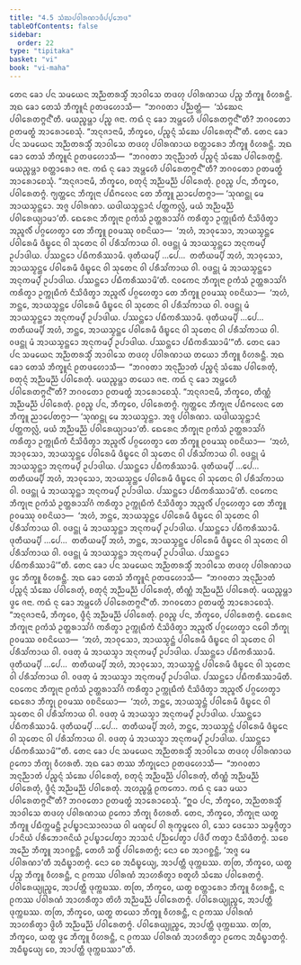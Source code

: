 ```yaml
---
title: "4.5 ᩈᩴᨥᨸᩅᩤᩁᨱᩣᨴᩥᨸ᩠ᨸᨽᩮᨴ"
tableOfContents: false
sidebar:
  order: 22
type: "tipitaka"
basket: "vi"
book: "vi-maha"
---
```



<DynamicBreadcrumb />

<Division number="215" book="vi-maha">

<Paragraph number="973" book="vi-maha">
ᨲᩮᨶ ᨡᩮᩣ ᨸᨶ ᩈᨾᨿᩮᨶ ᩋᨬ᩠ᨬᨲᩁᩈ᩠ᨾᩥᩴ ᩋᩣᩅᩤᩈᩮ ᨲᨴᩉᩩ ᨸᩅᩤᩁᨱᩣᨿ ᨸᨬ᩠ᨧ ᨽᩥᨠ᩠ᨡᩪ ᩅᩥᩉᩁᨶ᩠ᨲᩥ. ᩋᨳ ᨡᩮᩣ ᨲᩮᩈᩴ ᨽᩥᨠ᩠ᨡᩪᨶᩴ ᩑᨲᨴᩉᩮᩣᩈᩥ—  “ᨽᨣᩅᨲᩣ ᨸᨬ᩠ᨬᨲ᩠ᨲᩴ—  ‘ᩈᩴᨥᩮᨶ ᨸᩅᩤᩁᩮᨲᨻ᩠ᨻᨶ᩺’ᨲᩥ. ᨾᨿᨬ᩠ᨧᨾ᩠ᩉᩣ ᨸᨬ᩠ᨧ ᨩᨶᩣ. ᨠᨳᩴ ᨶᩩ ᨡᩮᩣ ᩋᨾ᩠ᩉᩮᩉᩥ ᨸᩅᩤᩁᩮᨲᨻ᩠ᨻᨶ᩺”ᨲᩥ? ᨽᨣᩅᨲᩮᩣ ᩑᨲᨾᨲ᩠ᨳᩴ ᩋᩣᩁᩮᩣᨧᩮᩈᩩᩴ. “ᩋᨶᩩᨩᩣᨶᩣᨾᩥ, ᨽᩥᨠ᩠ᨡᩅᩮ, ᨸᨬ᩠ᨧᨶ᩠ᨶᩴ ᩈᩴᨥᩮ ᨸᩅᩤᩁᩮᨲᩩᨶ᩺”ᨲᩥ.
</Paragraph>

</Division>
<Division number="216" book="vi-maha">

<Paragraph number="974" book="vi-maha">
ᨲᩮᨶ ᨡᩮᩣ ᨸᨶ ᩈᨾᨿᩮᨶ ᩋᨬ᩠ᨬᨲᩁᩈ᩠ᨾᩥᩴ ᩋᩣᩅᩤᩈᩮ ᨲᨴᩉᩩ ᨸᩅᩤᩁᨱᩣᨿ ᨧᨲ᩠ᨲᩣᩁᩮᩣ ᨽᩥᨠ᩠ᨡᩪ ᩅᩥᩉᩁᨶ᩠ᨲᩥ. ᩋᨳ ᨡᩮᩣ ᨲᩮᩈᩴ ᨽᩥᨠ᩠ᨡᩪᨶᩴ ᩑᨲᨴᩉᩮᩣᩈᩥ—  “ᨽᨣᩅᨲᩣ ᩋᨶᩩᨬ᩠ᨬᩣᨲᩴ ᨸᨬ᩠ᨧᨶ᩠ᨶᩴ ᩈᩴᨥᩮ ᨸᩅᩤᩁᩮᨲᩩᨶ᩠ᨲᩥ. ᨾᨿᨬ᩠ᨧᨾ᩠ᩉᩣ ᨧᨲ᩠ᨲᩣᩁᩮᩣ ᨩᨶᩣ. ᨠᨳᩴ ᨶᩩ ᨡᩮᩣ ᩋᨾ᩠ᩉᩮᩉᩥ ᨸᩅᩤᩁᩮᨲᨻ᩠ᨻᨶ᩺”ᨲᩥ? ᨽᨣᩅᨲᩮᩣ ᩑᨲᨾᨲ᩠ᨳᩴ ᩋᩣᩁᩮᩣᨧᩮᩈᩩᩴ. “ᩋᨶᩩᨩᩣᨶᩣᨾᩥ, ᨽᩥᨠ᩠ᨡᩅᩮ, ᨧᨲᩩᨶ᩠ᨶᩴ ᩋᨬ᩠ᨬᨾᨬ᩠ᨬᩴ ᨸᩅᩤᩁᩮᨲᩩᩴ. ᩑᩅᨬ᩠ᨧ ᨸᨶ, ᨽᩥᨠ᩠ᨡᩅᩮ, ᨸᩅᩤᩁᩮᨲᨻ᩠ᨻᩴ. ᨻ᩠ᨿᨲ᩠ᨲᩮᨶ ᨽᩥᨠ᩠ᨡᩩᨶᩣ ᨸᨭᩥᨻᩃᩮᨶ ᨲᩮ ᨽᩥᨠ᩠ᨡᩪ ᨬᩣᨸᩮᨲᨻ᩠ᨻᩣ—
</Paragraph>

<Paragraph number="975" book="vi-maha">
‘ᩈᩩᨱᨶ᩠ᨲᩩ ᨾᩮ ᩋᩣᨿᩈ᩠ᨾᨶ᩠ᨲᩮᩣ. ᩋᨩ᩠ᨩ ᨸᩅᩤᩁᨱᩣ. ᨿᨴᩤᨿᩈ᩠ᨾᨶ᩠ᨲᩣᨶᩴ ᨸᨲ᩠ᨲᨠᩃᩖᩴ, ᨾᨿᩴ ᩋᨬ᩠ᨬᨾᨬ᩠ᨬᩴ ᨸᩅᩤᩁᩮᨿ᩠ᨿᩣᨾᩣ’ᨲᩥ.
</Paragraph>

<Paragraph number="976" book="vi-maha">
ᨳᩮᩁᩮᨶ ᨽᩥᨠ᩠ᨡᩩᨶᩣ ᩑᨠᩴᩈᩴ ᩏᨲ᩠ᨲᩁᩣᩈᩘᨣᩴ ᨠᩁᩥᨲ᩠ᩅᩣ ᩏᨠ᩠ᨠᩩᨭᩥᨠᩴ ᨶᩥᩈᩦᨴᩥᨲ᩠ᩅᩣ ᩋᨬ᩠ᨩᩃᩥᩴ ᨸᨣ᩠ᨣᩉᩮᨲ᩠ᩅᩣ ᨲᩮ ᨽᩥᨠ᩠ᨡᩪ ᩑᩅᨾᩔᩩ ᩅᨧᨶᩦᨿᩣ—  ‘ᩋᩉᩴ, ᩋᩣᩅᩩᩈᩮᩣ, ᩋᩣᨿᩈ᩠ᨾᨶ᩠ᨲᩮ ᨸᩅᩤᩁᩮᨾᩥ ᨴᩥᨭ᩠ᨮᩮᨶ ᩅᩤ ᩈᩩᨲᩮᨶ ᩅᩤ ᨸᩁᩥᩈᩘᨠᩣᨿ ᩅᩤ. ᩅᨴᨶ᩠ᨲᩩ ᨾᩴ ᩋᩣᨿᩈ᩠ᨾᨶ᩠ᨲᩮᩣ ᩋᨶᩩᨠᨾ᩠ᨸᩴ ᩏᨸᩣᨴᩤᨿ. ᨸᩔᨶ᩠ᨲᩮᩣ ᨸᨭᩥᨠᩁᩥᩔᩣᨾᩥ. ᨴᩩᨲᩥᨿᨾ᩠ᨸᩥ …ᨸᩮ…  ᨲᨲᩥᨿᨾ᩠ᨸᩥ ᩋᩉᩴ, ᩋᩣᩅᩩᩈᩮᩣ, ᩋᩣᨿᩈ᩠ᨾᨶ᩠ᨲᩮ ᨸᩅᩤᩁᩮᨾᩥ ᨴᩥᨭ᩠ᨮᩮᨶ ᩅᩤ ᩈᩩᨲᩮᨶ ᩅᩤ ᨸᩁᩥᩈᩘᨠᩣᨿ ᩅᩤ. ᩅᨴᨶ᩠ᨲᩩ ᨾᩴ ᩋᩣᨿᩈ᩠ᨾᨶ᩠ᨲᩮᩣ ᩋᨶᩩᨠᨾ᩠ᨸᩴ ᩏᨸᩣᨴᩤᨿ. ᨸᩔᨶ᩠ᨲᩮᩣ ᨸᨭᩥᨠᩁᩥᩔᩣᨾᩦ’ᨲᩥ.
</Paragraph>

<Paragraph number="977" book="vi-maha">
ᨶᩅᨠᩮᨶ ᨽᩥᨠ᩠ᨡᩩᨶᩣ ᩑᨠᩴᩈᩴ ᩏᨲ᩠ᨲᩁᩣᩈᩘᨣᩴ ᨠᩁᩥᨲ᩠ᩅᩣ ᩏᨠ᩠ᨠᩩᨭᩥᨠᩴ ᨶᩥᩈᩦᨴᩥᨲ᩠ᩅᩣ ᩋᨬ᩠ᨩᩃᩥᩴ ᨸᨣ᩠ᨣᩉᩮᨲ᩠ᩅᩣ ᨲᩮ ᨽᩥᨠ᩠ᨡᩪ ᩑᩅᨾᩔᩩ ᩅᨧᨶᩦᨿᩣ—  ‘ᩋᩉᩴ, ᨽᨶ᩠ᨲᩮ, ᩋᩣᨿᩈ᩠ᨾᨶ᩠ᨲᩮ ᨸᩅᩤᩁᩮᨾᩥ ᨴᩥᨭ᩠ᨮᩮᨶ ᩅᩤ ᩈᩩᨲᩮᨶ ᩅᩤ ᨸᩁᩥᩈᩘᨠᩣᨿ ᩅᩤ. ᩅᨴᨶ᩠ᨲᩩ ᨾᩴ ᩋᩣᨿᩈ᩠ᨾᨶ᩠ᨲᩮᩣ ᩋᨶᩩᨠᨾ᩠ᨸᩴ ᩏᨸᩣᨴᩤᨿ. ᨸᩔᨶ᩠ᨲᩮᩣ ᨸᨭᩥᨠᩁᩥᩔᩣᨾᩥ. ᨴᩩᨲᩥᨿᨾ᩠ᨸᩥ …ᨸᩮ…  ᨲᨲᩥᨿᨾ᩠ᨸᩥ ᩋᩉᩴ, ᨽᨶ᩠ᨲᩮ, ᩋᩣᨿᩈ᩠ᨾᨶ᩠ᨲᩮ ᨸᩅᩤᩁᩮᨾᩥ ᨴᩥᨭ᩠ᨮᩮᨶ ᩅᩤ ᩈᩩᨲᩮᨶ ᩅᩤ ᨸᩁᩥᩈᩘᨠᩣᨿ ᩅᩤ. ᩅᨴᨶ᩠ᨲᩩ ᨾᩴ ᩋᩣᨿᩈ᩠ᨾᨶ᩠ᨲᩮᩣ ᩋᨶᩩᨠᨾ᩠ᨸᩴ ᩏᨸᩣᨴᩤᨿ. ᨸᩔᨶ᩠ᨲᩮᩣ ᨸᨭᩥᨠᩁᩥᩔᩣᨾᩦ’”ᨲᩥ.
</Paragraph>

<Paragraph number="978" book="vi-maha">
ᨲᩮᨶ ᨡᩮᩣ ᨸᨶ ᩈᨾᨿᩮᨶ ᩋᨬ᩠ᨬᨲᩁᩈ᩠ᨾᩥᩴ ᩋᩣᩅᩤᩈᩮ ᨲᨴᩉᩩ ᨸᩅᩤᩁᨱᩣᨿ ᨲᨿᩮᩣ ᨽᩥᨠ᩠ᨡᩪ ᩅᩥᩉᩁᨶ᩠ᨲᩥ. ᩋᨳ ᨡᩮᩣ ᨲᩮᩈᩴ ᨽᩥᨠ᩠ᨡᩪᨶᩴ ᩑᨲᨴᩉᩮᩣᩈᩥ—  “ᨽᨣᩅᨲᩣ ᩋᨶᩩᨬ᩠ᨬᩣᨲᩴ ᨸᨬ᩠ᨧᨶ᩠ᨶᩴ ᩈᩴᨥᩮ ᨸᩅᩤᩁᩮᨲᩩᩴ, ᨧᨲᩩᨶ᩠ᨶᩴ ᩋᨬ᩠ᨬᨾᨬ᩠ᨬᩴ ᨸᩅᩤᩁᩮᨲᩩᩴ. ᨾᨿᨬ᩠ᨧᨾ᩠ᩉᩣ ᨲᨿᩮᩣ ᨩᨶᩣ. ᨠᨳᩴ ᨶᩩ ᨡᩮᩣ ᩋᨾ᩠ᩉᩮᩉᩥ ᨸᩅᩤᩁᩮᨲᨻ᩠ᨻᨶ᩺”ᨲᩥ? ᨽᨣᩅᨲᩮᩣ ᩑᨲᨾᨲ᩠ᨳᩴ ᩋᩣᩁᩮᩣᨧᩮᩈᩩᩴ. “ᩋᨶᩩᨩᩣᨶᩣᨾᩥ, ᨽᩥᨠ᩠ᨡᩅᩮ, ᨲᩥᨱ᩠ᨱᩴ ᩋᨬ᩠ᨬᨾᨬ᩠ᨬᩴ ᨸᩅᩤᩁᩮᨲᩩᩴ. ᩑᩅᨬ᩠ᨧ ᨸᨶ, ᨽᩥᨠ᩠ᨡᩅᩮ, ᨸᩅᩤᩁᩮᨲᨻ᩠ᨻᩴ. ᨻ᩠ᨿᨲ᩠ᨲᩮᨶ ᨽᩥᨠ᩠ᨡᩩᨶᩣ ᨸᨭᩥᨻᩃᩮᨶ ᨲᩮ ᨽᩥᨠ᩠ᨡᩪ ᨬᩣᨸᩮᨲᨻ᩠ᨻᩣ—
</Paragraph>

<Paragraph number="979" book="vi-maha">
‘ᩈᩩᨱᨶ᩠ᨲᩩ ᨾᩮ ᩋᩣᨿᩈ᩠ᨾᨶ᩠ᨲᩣ. ᩋᨩ᩠ᨩ ᨸᩅᩤᩁᨱᩣ. ᨿᨴᩤᨿᩈ᩠ᨾᨶ᩠ᨲᩣᨶᩴ ᨸᨲ᩠ᨲᨠᩃᩖᩴ, ᨾᨿᩴ ᩋᨬ᩠ᨬᨾᨬ᩠ᨬᩴ ᨸᩅᩤᩁᩮᨿ᩠ᨿᩣᨾᩣ’ᨲᩥ.
</Paragraph>

<Paragraph number="980" book="vi-maha">
ᨳᩮᩁᩮᨶ ᨽᩥᨠ᩠ᨡᩩᨶᩣ ᩑᨠᩴᩈᩴ ᩏᨲ᩠ᨲᩁᩣᩈᩘᨣᩴ ᨠᩁᩥᨲ᩠ᩅᩣ ᩏᨠ᩠ᨠᩩᨭᩥᨠᩴ ᨶᩥᩈᩦᨴᩥᨲ᩠ᩅᩣ ᩋᨬ᩠ᨩᩃᩥᩴ ᨸᨣ᩠ᨣᩉᩮᨲ᩠ᩅᩣ ᨲᩮ ᨽᩥᨠ᩠ᨡᩪ ᩑᩅᨾᩔᩩ ᩅᨧᨶᩦᨿᩣ—  ‘ᩋᩉᩴ, ᩋᩣᩅᩩᩈᩮᩣ, ᩋᩣᨿᩈ᩠ᨾᨶ᩠ᨲᩮ ᨸᩅᩤᩁᩮᨾᩥ ᨴᩥᨭ᩠ᨮᩮᨶ ᩅᩤ ᩈᩩᨲᩮᨶ ᩅᩤ ᨸᩁᩥᩈᩘᨠᩣᨿ ᩅᩤ. ᩅᨴᨶ᩠ᨲᩩ ᨾᩴ ᩋᩣᨿᩈ᩠ᨾᨶ᩠ᨲᩣ ᩋᨶᩩᨠᨾ᩠ᨸᩴ ᩏᨸᩣᨴᩤᨿ. ᨸᩔᨶ᩠ᨲᩮᩣ ᨸᨭᩥᨠᩁᩥᩔᩣᨾᩥ. ᨴᩩᨲᩥᨿᨾ᩠ᨸᩥ …ᨸᩮ…  ᨲᨲᩥᨿᨾ᩠ᨸᩥ ᩋᩉᩴ, ᩋᩣᩅᩩᩈᩮᩣ, ᩋᩣᨿᩈ᩠ᨾᨶ᩠ᨲᩮ ᨸᩅᩤᩁᩮᨾᩥ ᨴᩥᨭ᩠ᨮᩮᨶ ᩅᩤ ᩈᩩᨲᩮᨶ ᩅᩤ ᨸᩁᩥᩈᩘᨠᩣᨿ ᩅᩤ. ᩅᨴᨶ᩠ᨲᩩ ᨾᩴ ᩋᩣᨿᩈ᩠ᨾᨶ᩠ᨲᩣ ᩋᨶᩩᨠᨾ᩠ᨸᩴ ᩏᨸᩣᨴᩤᨿ. ᨸᩔᨶ᩠ᨲᩮᩣ ᨸᨭᩥᨠᩁᩥᩔᩣᨾᩦ’ᨲᩥ.
</Paragraph>

<Paragraph number="981" book="vi-maha">
ᨶᩅᨠᩮᨶ ᨽᩥᨠ᩠ᨡᩩᨶᩣ ᩑᨠᩴᩈᩴ ᩏᨲ᩠ᨲᩁᩣᩈᩘᨣᩴ ᨠᩁᩥᨲ᩠ᩅᩣ ᩏᨠ᩠ᨠᩩᨭᩥᨠᩴ ᨶᩥᩈᩦᨴᩥᨲ᩠ᩅᩣ ᩋᨬ᩠ᨩᩃᩥᩴ ᨸᨣ᩠ᨣᩉᩮᨲ᩠ᩅᩣ ᨲᩮ ᨽᩥᨠ᩠ᨡᩪ ᩑᩅᨾᩔᩩ ᩅᨧᨶᩦᨿᩣ—  ‘ᩋᩉᩴ, ᨽᨶ᩠ᨲᩮ, ᩋᩣᨿᩈ᩠ᨾᨶ᩠ᨲᩮ ᨸᩅᩤᩁᩮᨾᩥ ᨴᩥᨭ᩠ᨮᩮᨶ ᩅᩤ ᩈᩩᨲᩮᨶ ᩅᩤ ᨸᩁᩥᩈᩘᨠᩣᨿ ᩅᩤ. ᩅᨴᨶ᩠ᨲᩩ ᨾᩴ ᩋᩣᨿᩈ᩠ᨾᨶ᩠ᨲᩣ ᩋᨶᩩᨠᨾ᩠ᨸᩴ ᩏᨸᩣᨴᩤᨿ. ᨸᩔᨶ᩠ᨲᩮᩣ ᨸᨭᩥᨠᩁᩥᩔᩣᨾᩥ. ᨴᩩᨲᩥᨿᨾ᩠ᨸᩥ …ᨸᩮ…  ᨲᨲᩥᨿᨾ᩠ᨸᩥ ᩋᩉᩴ, ᨽᨶ᩠ᨲᩮ, ᩋᩣᨿᩈ᩠ᨾᨶ᩠ᨲᩮ ᨸᩅᩤᩁᩮᨾᩥ ᨴᩥᨭ᩠ᨮᩮᨶ ᩅᩤ ᩈᩩᨲᩮᨶ ᩅᩤ ᨸᩁᩥᩈᩘᨠᩣᨿ ᩅᩤ. ᩅᨴᨶ᩠ᨲᩩ ᨾᩴ ᩋᩣᨿᩈ᩠ᨾᨶ᩠ᨲᩣ ᩋᨶᩩᨠᨾ᩠ᨸᩴ ᩏᨸᩣᨴᩤᨿ. ᨸᩔᨶ᩠ᨲᩮᩣ ᨸᨭᩥᨠᩁᩥᩔᩣᨾᩦ’”ᨲᩥ.
</Paragraph>

</Division>
<Division number="217" book="vi-maha">

<Paragraph number="982" book="vi-maha">
ᨲᩮᨶ ᨡᩮᩣ ᨸᨶ ᩈᨾᨿᩮᨶ ᩋᨬ᩠ᨬᨲᩁᩈ᩠ᨾᩥᩴ ᩋᩣᩅᩤᩈᩮ ᨲᨴᩉᩩ ᨸᩅᩤᩁᨱᩣᨿ ᨴ᩠ᩅᩮ ᨽᩥᨠ᩠ᨡᩪ ᩅᩥᩉᩁᨶ᩠ᨲᩥ. ᩋᨳ ᨡᩮᩣ ᨲᩮᩈᩴ ᨽᩥᨠ᩠ᨡᩪᨶᩴ ᩑᨲᨴᩉᩮᩣᩈᩥ—  “ᨽᨣᩅᨲᩣ ᩋᨶᩩᨬ᩠ᨬᩣᨲᩴ ᨸᨬ᩠ᨧᨶ᩠ᨶᩴ ᩈᩴᨥᩮ ᨸᩅᩤᩁᩮᨲᩩᩴ, ᨧᨲᩩᨶ᩠ᨶᩴ ᩋᨬ᩠ᨬᨾᨬ᩠ᨬᩴ ᨸᩅᩤᩁᩮᨲᩩᩴ, ᨲᩥᨱ᩠ᨱᩴ ᩋᨬ᩠ᨬᨾᨬ᩠ᨬᩴ ᨸᩅᩤᩁᩮᨲᩩᩴ. ᨾᨿᨬ᩠ᨧᨾ᩠ᩉᩣ ᨴ᩠ᩅᩮ ᨩᨶᩣ. ᨠᨳᩴ ᨶᩩ ᨡᩮᩣ ᩋᨾ᩠ᩉᩮᩉᩥ ᨸᩅᩤᩁᩮᨲᨻ᩠ᨻᨶ᩺”ᨲᩥ. ᨽᨣᩅᨲᩮᩣ ᩑᨲᨾᨲ᩠ᨳᩴ ᩋᩣᩁᩮᩣᨧᩮᩈᩩᩴ. “ᩋᨶᩩᨩᩣᨶᩣᨾᩥ, ᨽᩥᨠ᩠ᨡᩅᩮ, ᨴ᩠ᩅᩥᨶ᩠ᨶᩴ ᩋᨬ᩠ᨬᨾᨬ᩠ᨬᩴ ᨸᩅᩤᩁᩮᨲᩩᩴ. ᩑᩅᨬ᩠ᨧ ᨸᨶ, ᨽᩥᨠ᩠ᨡᩅᩮ, ᨸᩅᩤᩁᩮᨲᨻ᩠ᨻᩴ. ᨳᩮᩁᩮᨶ ᨽᩥᨠ᩠ᨡᩩᨶᩣ ᩑᨠᩴᩈᩴ ᩏᨲ᩠ᨲᩁᩣᩈᩘᨣᩴ ᨠᩁᩥᨲ᩠ᩅᩣ ᩏᨠ᩠ᨠᩩᨭᩥᨠᩴ ᨶᩥᩈᩦᨴᩥᨲ᩠ᩅᩣ ᩋᨬ᩠ᨩᩃᩥᩴ ᨸᨣ᩠ᨣᩉᩮᨲ᩠ᩅᩣ ᨶᩅᩮᩤ ᨽᩥᨠ᩠ᨡᩩ ᩑᩅᨾᩔ ᩅᨧᨶᩦᨿᩮᩣ—  ‘ᩋᩉᩴ, ᩋᩣᩅᩩᩈᩮᩣ, ᩋᩣᨿᩈ᩠ᨾᨶ᩠ᨲᩴ ᨸᩅᩤᩁᩮᨾᩥ ᨴᩥᨭ᩠ᨮᩮᨶ ᩅᩤ ᩈᩩᨲᩮᨶ ᩅᩤ ᨸᩁᩥᩈᩘᨠᩣᨿ ᩅᩤ. ᩅᨴᨲᩩ ᨾᩴ ᩋᩣᨿᩈ᩠ᨾᩣ ᩋᨶᩩᨠᨾ᩠ᨸᩴ ᩏᨸᩣᨴᩤᨿ. ᨸᩔᨶ᩠ᨲᩮᩣ ᨸᨭᩥᨠᩁᩥᩔᩣᨾᩥ. ᨴᩩᨲᩥᨿᨾ᩠ᨸᩥ …ᨸᩮ…  ᨲᨲᩥᨿᨾ᩠ᨸᩥ ᩋᩉᩴ, ᩋᩣᩅᩩᩈᩮᩣ, ᩋᩣᨿᩈ᩠ᨾᨶ᩠ᨲᩴ ᨸᩅᩤᩁᩮᨾᩥ ᨴᩥᨭ᩠ᨮᩮᨶ ᩅᩤ ᩈᩩᨲᩮᨶ ᩅᩤ ᨸᩁᩥᩈᩘᨠᩣᨿ ᩅᩤ. ᩅᨴᨲᩩ ᨾᩴ ᩋᩣᨿᩈ᩠ᨾᩣ ᩋᨶᩩᨠᨾ᩠ᨸᩴ ᩏᨸᩣᨴᩤᨿ. ᨸᩔᨶ᩠ᨲᩮᩣ ᨸᨭᩥᨠᩁᩥᩔᩣᨾᩦᨲᩥ.
</Paragraph>

<Paragraph number="983" book="vi-maha">
ᨶᩅᨠᩮᨶ ᨽᩥᨠ᩠ᨡᩩᨶᩣ ᩑᨠᩴᩈᩴ ᩏᨲ᩠ᨲᩁᩣᩈᩘᨣᩴ ᨠᩁᩥᨲ᩠ᩅᩣ ᩏᨠ᩠ᨠᩩᨭᩥᨠᩴ ᨶᩥᩈᩦᨴᩥᨲ᩠ᩅᩣ ᩋᨬ᩠ᨩᩃᩥᩴ ᨸᨣ᩠ᨣᩉᩮᨲ᩠ᩅᩣ ᨳᩮᩁᩮᩣ ᨽᩥᨠ᩠ᨡᩩ ᩑᩅᨾᩔ ᩅᨧᨶᩦᨿᩮᩣ—  ‘ᩋᩉᩴ, ᨽᨶ᩠ᨲᩮ, ᩋᩣᨿᩈ᩠ᨾᨶ᩠ᨲᩴ ᨸᩅᩤᩁᩮᨾᩥ ᨴᩥᨭ᩠ᨮᩮᨶ ᩅᩤ ᩈᩩᨲᩮᨶ ᩅᩤ ᨸᩁᩥᩈᩘᨠᩣᨿ ᩅᩤ. ᩅᨴᨲᩩ ᨾᩴ ᩋᩣᨿᩈ᩠ᨾᩣ ᩋᨶᩩᨠᨾ᩠ᨸᩴ ᩏᨸᩣᨴᩤᨿ. ᨸᩔᨶ᩠ᨲᩮᩣ ᨸᨭᩥᨠᩁᩥᩔᩣᨾᩥ. ᨴᩩᨲᩥᨿᨾ᩠ᨸᩥ …ᨸᩮ…  ᨲᨲᩥᨿᨾ᩠ᨸᩥ ᩋᩉᩴ, ᨽᨶ᩠ᨲᩮ, ᩋᩣᨿᩈ᩠ᨾᨶ᩠ᨲᩴ ᨸᩅᩤᩁᩮᨾᩥ ᨴᩥᨭ᩠ᨮᩮᨶ ᩅᩤ ᩈᩩᨲᩮᨶ ᩅᩤ ᨸᩁᩥᩈᩘᨠᩣᨿ ᩅᩤ. ᩅᨴᨲᩩ ᨾᩴ ᩋᩣᨿᩈ᩠ᨾᩣ ᩋᨶᩩᨠᨾ᩠ᨸᩴ ᩏᨸᩣᨴᩤᨿ. ᨸᩔᨶ᩠ᨲᩮᩣ ᨸᨭᩥᨠᩁᩥᩔᩣᨾᩦ’”ᨲᩥ.
</Paragraph>

</Division>
<Division number="218" book="vi-maha">

<Paragraph number="984" book="vi-maha">
ᨲᩮᨶ ᨡᩮᩣ ᨸᨶ ᩈᨾᨿᩮᨶ ᩋᨬ᩠ᨬᨲᩁᩈ᩠ᨾᩥᩴ ᩋᩣᩅᩤᩈᩮ ᨲᨴᩉᩩ ᨸᩅᩤᩁᨱᩣᨿ ᩑᨠᩮᩣ ᨽᩥᨠ᩠ᨡᩩ ᩅᩥᩉᩁᨲᩥ. ᩋᨳ ᨡᩮᩣ ᨲᩔ ᨽᩥᨠ᩠ᨡᩩᨶᩮᩣ ᩑᨲᨴᩉᩮᩣᩈᩥ—  “ᨽᨣᩅᨲᩣ ᩋᨶᩩᨬ᩠ᨬᩣᨲᩴ ᨸᨬ᩠ᨧᨶ᩠ᨶᩴ ᩈᩴᨥᩮ ᨸᩅᩤᩁᩮᨲᩩᩴ, ᨧᨲᩩᨶ᩠ᨶᩴ ᩋᨬ᩠ᨬᨾᨬ᩠ᨬᩴ ᨸᩅᩤᩁᩮᨲᩩᩴ, ᨲᩥᨱ᩠ᨱᩴ ᩋᨬ᩠ᨬᨾᨬ᩠ᨬᩴ ᨸᩅᩤᩁᩮᨲᩩᩴ, ᨴ᩠ᩅᩥᨶ᩠ᨶᩴ ᩋᨬ᩠ᨬᨾᨬ᩠ᨬᩴ ᨸᩅᩤᩁᩮᨲᩩᩴ. ᩋᩉᨬ᩠ᨧᨾ᩠ᩉᩥ ᩑᨠᨠᩮᩣ. ᨠᨳᩴ ᨶᩩ ᨡᩮᩣ ᨾᨿᩣ ᨸᩅᩤᩁᩮᨲᨻ᩠ᨻᨶ᩺”ᨲᩥ? ᨽᨣᩅᨲᩮᩣ ᩑᨲᨾᨲ᩠ᨳᩴ ᩋᩣᩁᩮᩣᨧᩮᩈᩩᩴ.
</Paragraph>

<Paragraph number="985" book="vi-maha">
“ᩍᨵ ᨸᨶ, ᨽᩥᨠ᩠ᨡᩅᩮ, ᩋᨬ᩠ᨬᨲᩁᩈ᩠ᨾᩥᩴ ᩋᩣᩅᩤᩈᩮ ᨲᨴᩉᩩ ᨸᩅᩤᩁᨱᩣᨿ ᩑᨠᩮᩣ ᨽᩥᨠ᩠ᨡᩩ ᩅᩥᩉᩁᨲᩥ. ᨲᩮᨶ, ᨽᩥᨠ᩠ᨡᩅᩮ, ᨽᩥᨠ᩠ᨡᩩᨶᩣ ᨿᨲ᩠ᨳ ᨽᩥᨠ᩠ᨡᩪ ᨸᨭᩥᨠ᩠ᨠᨾᨶ᩠ᨲᩥ ᩏᨸᨭ᩠ᨮᩣᨶᩈᩣᩃᩣᨿ ᩅᩤ ᨾᨱ᩠ᨯᨸᩮ ᩅᩤ ᩁᩩᨠ᩠ᨡᨾᩪᩃᩮ ᩅᩤ, ᩈᩮᩣ ᨴᩮᩈᩮᩣ ᩈᨾ᩠ᨾᨩ᩠ᨩᩥᨲ᩠ᩅᩣ ᨸᩣᨶᩦᨿᩴ ᨸᩁᩥᨽᩮᩣᨩᨶᩦᨿᩴ ᩏᨸᨭ᩠ᨮᩣᨸᩮᨲ᩠ᩅᩣ ᩋᩣᩈᨶᩴ ᨸᨬ᩠ᨬᨸᩮᨲ᩠ᩅᩣ ᨸᨴᩦᨸᩴ ᨠᨲ᩠ᩅᩣ ᨶᩥᩈᩦᨴᩥᨲᨻ᩠ᨻᩴ. ᩈᨧᩮ ᩋᨬ᩠ᨬᩮ ᨽᩥᨠ᩠ᨡᩪ ᩋᩣᨣᨧ᩠ᨨᨶ᩠ᨲᩥ, ᨲᩮᩉᩥ ᩈᨴ᩠ᨵᩥᩴ ᨸᩅᩤᩁᩮᨲᨻ᩠ᨻᩴ; ᨶᩮᩣ ᨧᩮ ᩋᩣᨣᨧ᩠ᨨᨶ᩠ᨲᩥ, ‘ᩋᨩ᩠ᨩ ᨾᩮ ᨸᩅᩤᩁᨱᩣ’ᨲᩥ ᩋᨵᩥᨭ᩠ᨮᩣᨲᨻ᩠ᨻᩴ. ᨶᩮᩣ ᨧᩮ ᩋᨵᩥᨭ᩠ᨮᩮᨿ᩠ᨿ, ᩋᩣᨸᨲ᩠ᨲᩥ ᨴᩩᨠ᩠ᨠᨭᩔ.
</Paragraph>

<Paragraph number="986" book="vi-maha">
ᨲᨲᩕ, ᨽᩥᨠ᩠ᨡᩅᩮ, ᨿᨲ᩠ᨳ ᨸᨬ᩠ᨧ ᨽᩥᨠ᩠ᨡᩪ ᩅᩥᩉᩁᨶ᩠ᨲᩥ, ᨶ ᩑᨠᩔ ᨸᩅᩤᩁᨱᩴ ᩋᩣᩉᩁᩥᨲ᩠ᩅᩣ ᨧᨲᩪᩉᩥ ᩈᩴᨥᩮ ᨸᩅᩤᩁᩮᨲᨻ᩠ᨻᩴ. ᨸᩅᩤᩁᩮᨿ᩠ᨿᩩᨬ᩠ᨧᩮ, ᩋᩣᨸᨲ᩠ᨲᩥ ᨴᩩᨠ᩠ᨠᨭᩔ. ᨲᨲᩕ, ᨽᩥᨠ᩠ᨡᩅᩮ, ᨿᨲ᩠ᨳ ᨧᨲ᩠ᨲᩣᩁᩮᩣ ᨽᩥᨠ᩠ᨡᩪ ᩅᩥᩉᩁᨶ᩠ᨲᩥ, ᨶ ᩑᨠᩔ ᨸᩅᩤᩁᨱᩴ ᩋᩣᩉᩁᩥᨲ᩠ᩅᩣ ᨲᩦᩉᩥ ᩋᨬ᩠ᨬᨾᨬ᩠ᨬᩴ ᨸᩅᩤᩁᩮᨲᨻ᩠ᨻᩴ. ᨸᩅᩤᩁᩮᨿ᩠ᨿᩩᨬ᩠ᨧᩮ, ᩋᩣᨸᨲ᩠ᨲᩥ ᨴᩩᨠ᩠ᨠᨭᩔ. ᨲᨲᩕ, ᨽᩥᨠ᩠ᨡᩅᩮ, ᨿᨲ᩠ᨳ ᨲᨿᩮᩣ ᨽᩥᨠ᩠ᨡᩪ ᩅᩥᩉᩁᨶ᩠ᨲᩥ, ᨶ ᩑᨠᩔ ᨸᩅᩤᩁᨱᩴ ᩋᩣᩉᩁᩥᨲ᩠ᩅᩣ ᨴ᩠ᩅᩦᩉᩥ ᩋᨬ᩠ᨬᨾᨬ᩠ᨬᩴ ᨸᩅᩤᩁᩮᨲᨻ᩠ᨻᩴ. ᨸᩅᩤᩁᩮᨿ᩠ᨿᩩᨬ᩠ᨧᩮ, ᩋᩣᨸᨲ᩠ᨲᩥ ᨴᩩᨠ᩠ᨠᨭᩔ. ᨲᨲᩕ, ᨽᩥᨠ᩠ᨡᩅᩮ, ᨿᨲ᩠ᨳ ᨴ᩠ᩅᩮ ᨽᩥᨠ᩠ᨡᩪ ᩅᩥᩉᩁᨶ᩠ᨲᩥ, ᨶ ᩑᨠᩔ ᨸᩅᩤᩁᨱᩴ ᩋᩣᩉᩁᩥᨲ᩠ᩅᩣ ᩑᨠᩮᨶ ᩋᨵᩥᨭ᩠ᨮᩣᨲᨻ᩠ᨻᩴ. ᩋᨵᩥᨭ᩠ᨮᩮᨿ᩠ᨿ ᨧᩮ, ᩋᩣᨸᨲ᩠ᨲᩥ ᨴᩩᨠ᩠ᨠᨭᩔᩣ”ᨲᩥ.
</Paragraph>
</Division>